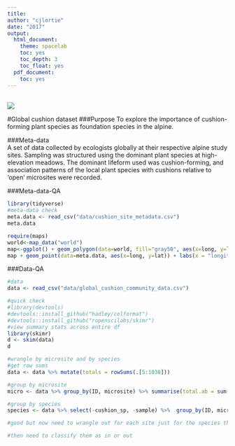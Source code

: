 ```yaml
---
title:
author: "cjlortie"
date: "2017"
output:
  html_document:
    theme: spacelab
    toc: yes
    toc_depth: 3
    toc_float: yes
  pdf_document:
    toc: yes
---
```

<br>
![](./silene.jpg)
<br>

#Global cushion dataset
###Purpose
To explore the importance of cushion-forming plant species as foundation species in the alpine.

###Meta-data  
A set of data collected by ecologists globally at their respective alpine study sites. Sampling was structured using the dominant plant species at high-elevation meadows. The dominant lifeform used was cushion-forming, and association patterns of the local plant species with cushions relative to 'open' microsites were recorded.

###Meta-data-QA
```r
library(tidyverse)
#meta-data check
meta.data <- read_csv("data/cushion_site_metadata.csv")
meta.data

require(maps)
world<-map_data("world")
map<-ggplot() + geom_polygon(data=world, fill="gray50", aes(x=long, y=lat, group=group))
map + geom_point(data=meta.data, aes(x=long, y=lat)) + labs(x = "longitude", y = "latitude")

```

###Data-QA
```r
#data
data <- read_csv("data/global_cushion_community_data.csv")

#quick check
#library(devtools)
#devtools::install_github("hadley/colformat")
#devtools::install_github("ropenscilabs/skimr")
#view summary stats across entire df
library(skimr)
d <- skim(data)
d

#wrangle by microsite and by species
#get row sums
data <- data %>% mutate(totals = rowSums(.[5:1038]))

#group by microsite
micro <- data %>% group_by(ID, microsite) %>% summarise(total.ab = sum(totals), sd.ab = sd(totals), mean.ab = mean(totals), se = sd(totals)/sqrt(length(totals)))

#group by species
species <- data %>% select(-cushion_sp, -sample) %>%  group_by(ID, microsite) %>% summarise_all(sum)

#good but now need to wrangle out for each site just for the species that are present the site in either microsite

#then need to classify them as in or out



```

